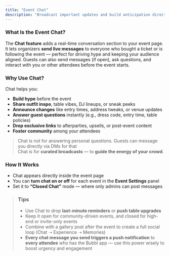 ```yaml
---
title: "Event Chat"
description: "Broadcast important updates and build anticipation directly on your event page — with real-time chat visible to all attendees."
---
```


### What Is the Event Chat?

The **Chat feature** adds a real-time conversation section to your event page.\
It lets organizers **send live messages** to everyone who bought a ticket or is following the event — perfect for driving hype and keeping your audience aligned. Guests can also send messages (if open), ask questions, and interact with you or other attendees before the event starts.

### Why Use Chat?

Chat helps you:

- **Build hype** before the event
- **Share outfit inspo**, table vibes, DJ lineups, or sneak peeks
- **Announce changes** like entry times, address tweaks, or venue updates
- **Answer guest questions** instantly (e.g., dress code, entry time, table policies)
- **Drop exclusive links** to afterparties, upsells, or post-event content
- **Foster community** among your attendees

> Chat is not for answering personal questions. Guests can message you directly via DMs for that\
> Chat is for **curated broadcasts** — to **guide the energy of your crowd**.

### How It Works

- Chat appears directly inside the event page
- You can **turn chat on or off** for each event in the **Event Settings** panel
- Set it to **“Closed Chat”** mode — where only admins can post messages

> ### Tips
>
> - Use Chat to drop **last-minute reminders** or **push table upgrades**
> - Keep it open for community-driven events, and closed for high-end or invite-only events
> - Combine with a gallery post after the event to create a full social loop (Chat ➝ Experience ➝ Memories)
> - **Every chat message you send triggers a push notification** to **every attendee** who has the Bubbl app — use this power wisely to boost urgency and engagement